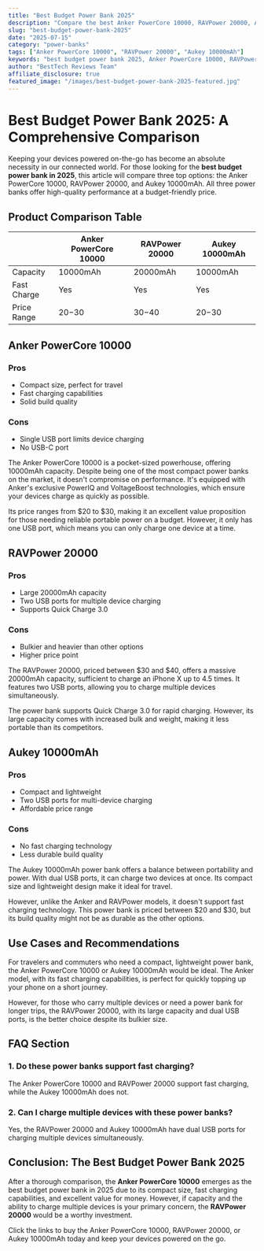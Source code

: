 ```yaml
---
title: "Best Budget Power Bank 2025"
description: "Compare the best Anker PowerCore 10000, RAVPower 20000, Aukey 10000mAh and more. Find the perfect power banks with our detailed reviews and recommendations."
slug: "best-budget-power-bank-2025"
date: "2025-07-15"
category: "power-banks"
tags: ["Anker PowerCore 10000", "RAVPower 20000", "Aukey 10000mAh"]
keywords: "best budget power bank 2025, Anker PowerCore 10000, RAVPower 20000, Aukey 10000mAh"
author: "BestTech Reviews Team"
affiliate_disclosure: true
featured_image: "/images/best-budget-power-bank-2025-featured.jpg"
---
```


# Best Budget Power Bank 2025: A Comprehensive Comparison

Keeping your devices powered on-the-go has become an absolute necessity in our connected world. For those looking for the **best budget power bank in 2025**, this article will compare three top options: the Anker PowerCore 10000, RAVPower 20000, and Aukey 10000mAh. All three power banks offer high-quality performance at a budget-friendly price. 

## Product Comparison Table

|    | Anker PowerCore 10000 | RAVPower 20000 | Aukey 10000mAh |
|-----------|----------------|----------------|----------------|
| Capacity  | 10000mAh       | 20000mAh       | 10000mAh       |
| Fast Charge | Yes          | Yes            | Yes            |
| Price Range | $20-$30      | $30-$40        | $20-$30        |

## Anker PowerCore 10000

### Pros
- Compact size, perfect for travel
- Fast charging capabilities
- Solid build quality

### Cons
- Single USB port limits device charging
- No USB-C port

The Anker PowerCore 10000 is a pocket-sized powerhouse, offering 10000mAh capacity. Despite being one of the most compact power banks on the market, it doesn't compromise on performance. It's equipped with Anker's exclusive PowerIQ and VoltageBoost technologies, which ensure your devices charge as quickly as possible.

Its price ranges from $20 to $30, making it an excellent value proposition for those needing reliable portable power on a budget. However, it only has one USB port, which means you can only charge one device at a time.

## RAVPower 20000

### Pros
- Large 20000mAh capacity
- Two USB ports for multiple device charging
- Supports Quick Charge 3.0

### Cons
- Bulkier and heavier than other options
- Higher price point

The RAVPower 20000, priced between $30 and $40, offers a massive 20000mAh capacity, sufficient to charge an iPhone X up to 4.5 times. It features two USB ports, allowing you to charge multiple devices simultaneously. 

The power bank supports Quick Charge 3.0 for rapid charging. However, its large capacity comes with increased bulk and weight, making it less portable than its competitors.

## Aukey 10000mAh

### Pros
- Compact and lightweight
- Two USB ports for multi-device charging
- Affordable price range

### Cons
- No fast charging technology
- Less durable build quality

The Aukey 10000mAh power bank offers a balance between portability and power. With dual USB ports, it can charge two devices at once. Its compact size and lightweight design make it ideal for travel. 

However, unlike the Anker and RAVPower models, it doesn't support fast charging technology. This power bank is priced between $20 and $30, but its build quality might not be as durable as the other options.

## Use Cases and Recommendations

For travelers and commuters who need a compact, lightweight power bank, the Anker PowerCore 10000 or Aukey 10000mAh would be ideal. The Anker model, with its fast charging capabilities, is perfect for quickly topping up your phone on a short journey. 

However, for those who carry multiple devices or need a power bank for longer trips, the RAVPower 20000, with its large capacity and dual USB ports, is the better choice despite its bulkier size.

## FAQ Section

### 1. Do these power banks support fast charging?
The Anker PowerCore 10000 and RAVPower 20000 support fast charging, while the Aukey 10000mAh does not.

### 2. Can I charge multiple devices with these power banks?
Yes, the RAVPower 20000 and Aukey 10000mAh have dual USB ports for charging multiple devices simultaneously.

## Conclusion: The Best Budget Power Bank 2025

After a thorough comparison, the **Anker PowerCore 10000** emerges as the best budget power bank in 2025 due to its compact size, fast charging capabilities, and excellent value for money. However, if capacity and the ability to charge multiple devices is your primary concern, the **RAVPower 20000** would be a worthy investment.

Click the links to buy the Anker PowerCore 10000, RAVPower 20000, or Aukey 10000mAh today and keep your devices powered on the go.